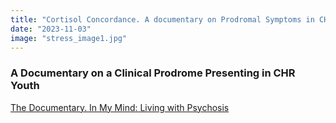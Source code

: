 ```yaml
---
title: "Cortisol Concordance. A documentary on Prodromal Symptoms in CHR Youth"
date: "2023-11-03"
image: "stress_image1.jpg"
---
```


### A Documentary on a Clinical Prodrome Presenting in CHR Youth

[The Documentary. In My Mind: Living with Psychosis](https://www.youtube.com/watch?v=KcZ_F1eua-I)
